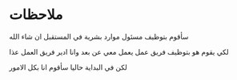# ملاحظات 

سأقوم بتوظيف مسئول موارد بشرية في المستقبل ان شاء الله

لكي يقوم هو بتوظيف فريق عمل يعمل معي عن بعد
وانا ادير فريق العمل عذا

لكن في البداية حاليا سأقوم انا بكل الامور
